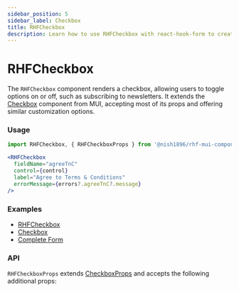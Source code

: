 ```yaml
---
sidebar_position: 5
sidebar_label: Checkbox
title: RHFCheckbox
description: Learn how to use RHFCheckbox with react-hook-form to create customizable checkboxes. Explore how it extends Material-UI’s Checkbox component and see examples and API details to enhance your forms.
---
```



# RHFCheckbox

The `RHFCheckbox` component renders a checkbox, allowing users to toggle options on or off, 
such as subscribing to newsletters. It extends the [Checkbox](https://mui.com/material-ui/react-checkbox/)
component from MUI, accepting most of its props and offering similar 
customization options.

### Usage

```js
import RHFCheckbox, { RHFCheckboxProps } from '@nish1896/rhf-mui-components/mui/checkbox';
```

```jsx
<RHFCheckbox
  fieldName="agreeTnC"
  control={control}
  label="Agree to Terms & Conditions"
  errorMessage={errors?.agreeTnC?.message}
/>
```

### Examples
- [RHFCheckbox](https://rhf-mui-components-examples.netlify.app/checkbox-and-radiogroup)
- [Checkbox](https://mui.com/material-ui/react-checkbox/)
- [Complete Form](https://rhf-mui-components-examples.netlify.app/complete-form)

### API
`RHFCheckboxProps` extends [CheckboxProps](https://mui.com/material-ui/api/checkbox/) 
and accepts the following additional props:

<RHFCheckboxPropsTable />
